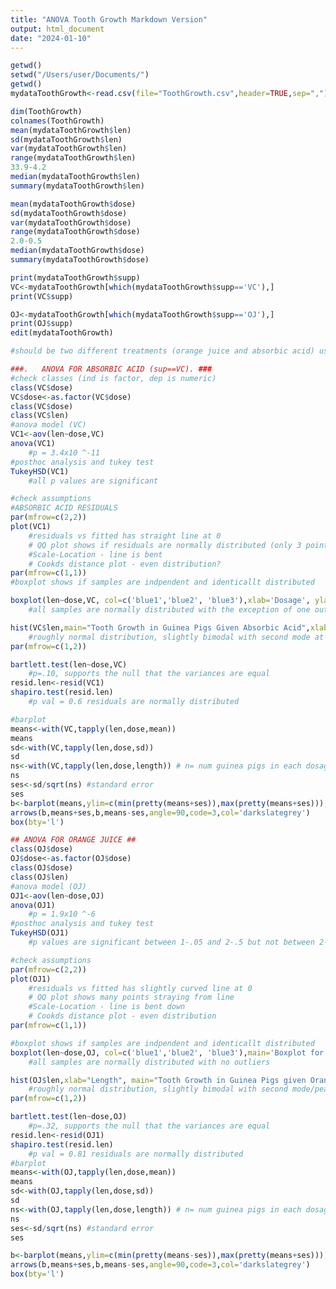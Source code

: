 ```yaml
---
title: "ANOVA Tooth Growth Markdown Version"
output: html_document
date: "2024-01-10"
---
```


```r
getwd()
setwd("/Users/user/Documents/")
getwd()
mydataToothGrowth<-read.csv(file="ToothGrowth.csv",header=TRUE,sep=",")
```

```r
dim(ToothGrowth)
colnames(ToothGrowth)
mean(mydataToothGrowth$len)
sd(mydataToothGrowth$len)
var(mydataToothGrowth$len)
range(mydataToothGrowth$len)
33.9-4.2 
median(mydataToothGrowth$len)
summary(mydataToothGrowth$len)
```
```r
mean(mydataToothGrowth$dose)
sd(mydataToothGrowth$dose)
var(mydataToothGrowth$dose)
range(mydataToothGrowth$dose)
2.0-0.5
median(mydataToothGrowth$dose)
summary(mydataToothGrowth$dose)
```

```r
print(mydataToothGrowth$supp)
VC<-mydataToothGrowth[which(mydataToothGrowth$supp=='VC'),]
print(VC$supp)

OJ<-mydataToothGrowth[which(mydataToothGrowth$supp=='OJ'),]
print(OJ$supp)
edit(mydataToothGrowth)

#should be two different treatments (orange juice and absorbic acid) using single factor designs, this is not a two way layout because a guinea pig never recieves OJ and VC, only one or the other

```

```r
###.   ANOVA FOR ABSORBIC ACID (sup==VC). ###
#check classes (ind is factor, dep is numeric)
class(VC$dose)
VC$dose<-as.factor(VC$dose)
class(VC$dose)
class(VC$len)
#anova model (VC)
VC1<-aov(len~dose,VC)
anova(VC1)
	#p = 3.4x10 ^-11
#posthoc analysis and tukey test
TukeyHSD(VC1)
	#all p values are significant
```

```r
#check assumptions
#ABSORBIC ACID RESIDUALS
par(mfrow=c(2,2))
plot(VC1)
	#residuals vs fitted has straight line at 0
	# QQ plot shows if residuals are normally distributed (only 3 points off line)
	#Scale-Location - line is bent 
	# Cookds distance plot - even distribution? 
par(mfrow=c(1,1))
#boxplot shows if samples are indpendent and identicallt distributed
```


```r
boxplot(len~dose,VC, col=c('blue1','blue2', 'blue3'),xlab='Dosage', ylab='Tooth Growth Length',main='Absorbic Acid Boxplot')
	#all samples are normally distributed with the exception of one outlier in the 1 dosage group

```

```r
hist(VC$len,main="Tooth Growth in Guinea Pigs Given Absorbic Acid",xlab='Tooth Growth Length',col=c('darkseagreen1','darkseagreen3','darkseagreen4'))
	#roughly normal distribution, slightly bimodal with second mode at 5-10
par(mfrow=c(1,2))
```

```r
bartlett.test(len~dose,VC)
	#p=.10, supports the null that the variances are equal
resid.len<-resid(VC1)
shapiro.test(resid.len)	
	#p val = 0.6 residuals are normally distributed
```

```r
#barplot
means<-with(VC,tapply(len,dose,mean))
means
sd<-with(VC,tapply(len,dose,sd))
sd
ns<-with(VC,tapply(len,dose,length)) # n= num guinea pigs in each dosage group
ns
ses<-sd/sqrt(ns) #standard error
ses
b<-barplot(means,ylim=c(min(pretty(means+ses)),max(pretty(means+ses))),xpd=FALSE,xlab='Dosage (mg/day)',ylab='Tooth Length', main='Barplot for Absorbic Acid Guinea Pigs', symbols=c('A','A'),col='deeppink3')
arrows(b,means+ses,b,means-ses,angle=90,code=3,col='darkslategrey')
box(bty='l')
```
```r
## ANOVA FOR ORANGE JUICE ## 
class(OJ$dose)
OJ$dose<-as.factor(OJ$dose)
class(OJ$dose)
class(OJ$len)
#anova model (OJ)
OJ1<-aov(len~dose,OJ)
anova(OJ1)
	#p = 1.9x10 ^-6
#posthoc analysis and tukey test
TukeyHSD(OJ1)
	#p values are significant between 1-.05 and 2-.5 but not between 2-1
```

```r
#check assumptions
par(mfrow=c(2,2))
plot(OJ1)
	#residuals vs fitted has slightly curved line at 0
	# QQ plot shows many points straying from line
	#Scale-Location - line is bent down
	# Cookds distance plot - even distribution 
par(mfrow=c(1,1))

```

```r
#boxplot shows if samples are indpendent and identicallt distributed
boxplot(len~dose,OJ, col=c('blue1','blue2', 'blue3'),main='Boxplot for Orange Juice Treatment')
	#all samples are normally distributed with no outliers 
```

```r
hist(OJ$len,xlab="Length", main="Tooth Growth in Guinea Pigs given Orange Juice",col=c('darkseagreen1','darkseagreen3','darkseagreen4'))
	#roughly normal distribution, slightly bimodal with second mode/peak  at 5-10
par(mfrow=c(1,2))
```

```r
bartlett.test(len~dose,OJ)
	#p=.32, supports the null that the variances are equal
resid.len<-resid(OJ1)
shapiro.test(resid.len)	
	#p val = 0.81 residuals are normally distributed
#barplot
means<-with(OJ,tapply(len,dose,mean))
means
sd<-with(OJ,tapply(len,dose,sd))
sd
ns<-with(OJ,tapply(len,dose,length)) # n= num guinea pigs in each dosage group
ns
ses<-sd/sqrt(ns) #standard error
ses
```
```r
b<-barplot(means,ylim=c(min(pretty(means-ses)),max(pretty(means+ses))),xpd=FALSE,main='Barplot for Orange Juice Treatment Guinea Pigs',xlab='Dosage (mg/day)',ylab='Tooth Length',symbols=c('A','A'),col='deeppink3')
arrows(b,means+ses,b,means-ses,angle=90,code=3,col='darkslategrey')
box(bty='l')


```




























